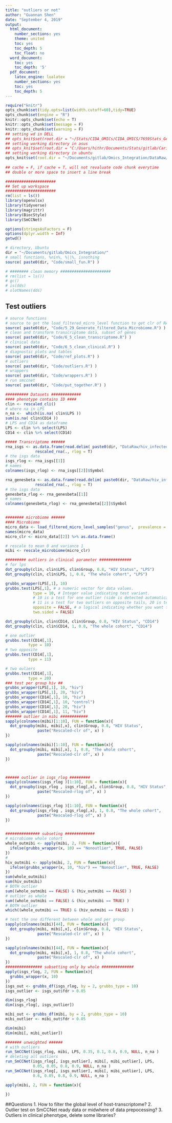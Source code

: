 ```yaml
---
title: "outliers or not"
author: "Guannan Shen"
date: "September 4, 2019"
output: 
  html_document:
    number_sections: yes
    theme: united
    toc: yes
    toc_depth: 5
    toc_float: no
  word_document:
    toc: yes
    toc_depth: '5'
  pdf_document:
    latex_engine: lualatex
    number_sections: yes
    toc: yes
    toc_depth: 5
---
```


```r
require("knitr")
opts_chunk$set(tidy.opts=list(width.cutoff=60),tidy=TRUE)
opts_chunk$set(engine = "R")
knitr::opts_chunk$set(echo = T)
knitr::opts_chunk$set(message = F)
knitr::opts_chunk$set(warning = F)
## setting wd in DELL
## opts_knit$set(root.dir = "~/Stats/CIDA_OMICs/CIDA_OMICS/7659Stats_Genetics/HW5/")
## setting working directory in asus 
## opts_knit$set(root.dir = "C:/Users/hithr/Documents/Stats/gitlab/Cario_RNASeq_Microbiom_Inte/DataRaw/") 
## setting working directory in ubuntu
opts_knit$set(root.dir = "~/Documents/gitlab/Omics_Integration/DataRaw/hiv_infected_un/")
                                                 
## cache = F, if cache = T, will not revaluate code chunk everytime
## double or more space to insert a line break
```


```r
######################
## Set up workspace
######################
rm(list = ls())
library(openxlsx)
library(tidyverse)
library(magrittr)
library(BiocStyle)
library(SmCCNet)

options(stringsAsFactors = F)
options(dplyr.width = Inf)
getwd()

# directory, Ubuntu 
dir = "~/Documents/gitlab/Omics_Integration/"
# small functions, %nin%, %||%, isnothing
source( paste0(dir, "Code/small_fun.R") )

# ######## clean memory ######################
# rm(list = ls())
# gc()
# is(dds)
# slotNames(dds)
```

## Test outliers

```r
# source functions 
# source to get the load_filtered_micro_level function to get clr of RA
source( paste0(dir, "Code/5_29_Generate_filtered_Data_Microbiome.R") )
# clean and transform transcriptome data, subset of genes
source( paste0(dir, "Code/6_5_clean_transcriptome.R") )
# clinical data 
source( paste0(dir, "Code/6_5_clean_clinical.R") )
# diagnostic plots and tables
source( paste0(dir, "Code/ref_plots.R") )
# outliers 
source( paste0(dir, "Code/outliers.R") )
# wrappers
source( paste0(dir, "Code/wrappers.R") )
# run smccnet
source( paste0(dir, "Code/put_together.R") )

########## Datasets #############
#### phenotype contains ID ####
clin <- rescaled_cli() 
# where na in LPS
n_na <-  which(is.na( clin$LPS ))
sum(is.na( clin$CD14 ))
# LPS and CD14 as dataframe
LPS <- clin %>% select(LPS)
CD14 <- clin %>% select(CD14)

##### Transcriptome ######
rna_isgs <- as.data.frame(read.delim( paste0(dir, "DataRaw/hiv_infected_un/coreISG")) ) %>% 
             rescaled_rna(., rlog = T)
# the isgs data
isgs_rlog <- rna_isgs[[1]]
# names
colnames(isgs_rlog) <- rna_isgs[[2]]$Symbol

rna_genesbeta <- as.data.frame(read.delim( paste0(dir, "DataRaw/hiv_infected_un/genesbeta")) ) %>% 
             rescaled_rna(., rlog = T)
# the isgs data
genesbeta_rlog <- rna_genesbeta[[1]]
# names
colnames(genesbeta_rlog) <- rna_genesbeta[[2]]$Symbol


######## microbiome ######
#### Microbiome
micro_data <- load_filtered_micro_level_samples("genus",  prevalence = 40, RA = 2, wd = "Ubuntu")
names(micro_data)
micro_clr <- micro_data[[2]] %>% as.data.frame()

# rescale to mean 0 and variance 1 
mibi <- rescale_microbiome(micro_clr)

```



```r
######### outliers in clinical parameter ##############
# for lps 
dot_groupby(clin, clin$LPS, clin$Group, 0.8, "HIV Status", "LPS")
dot_groupby(clin, clin$LPS, 1, 0.8, "The whole cohort", "LPS")

grubbs_wrapper(LPS[,1], 10)
grubbs.test(LPS[,1], # a numeric vector for data values.
            type = 10, # Integer value indicating test variant.
            # 10 is a test for one outlier (side is detected automatically and can be reversed by opposite parameter).
            # 11 is a test for two outliers on opposite tails, 20 is test for two outliers in one tail.
            opposite = FALSE, # a logical indicating whether you want to check not the value with largest difference from the mean
            two.sided = FALSE)

dot_groupby(clin, clin$CD14, clin$Group, 0.8, "HIV Status", "CD14")
dot_groupby(clin, clin$CD14, 1, 0.8, "The whole cohort", "CD14")

# one outlier
grubbs.test(CD14[,1], 
          type = 10)
# two opposite
grubbs.test(CD14[,1], 
          type = 11)

# two ouliers
grubbs.test(CD14[,1], 
          type = 20)
### test per group hiv ##
grubbs_wrapper(LPS[,1], 10, "hiv")
grubbs_wrapper(LPS[,1], 20, "hiv")
grubbs_wrapper(CD14[,1], 10, "hiv")
grubbs_wrapper(CD14[,1], 10, "control")
grubbs_wrapper(CD14[,1], 20, "hiv")
grubbs_wrapper(CD14[,1], 11, "hiv")
####### outlier in mibi ############
sapply(colnames(mibi)[1:10], FUN = function(x){
  dot_groupby(mibi, mibi[,x], clin$Group, 0.8, "HIV Status", 
              paste("Rescaled-clr of", x) )
})

sapply(colnames(mibi)[1:10], FUN = function(x){
  dot_groupby(mibi, mibi[,x], 1, 0.8, "The whole cohort", 
              paste("Rescaled-clr of", x) )
})



###### outlier in isgs_rlog #########
sapply(colnames(isgs_rlog )[1:10], FUN = function(x){
  dot_groupby(isgs_rlog , isgs_rlog[,x], clin$Group, 0.8, "HIV Status", 
              paste("Rescaled-rlog of", x) )
})

sapply(colnames(isgs_rlog )[1:10], FUN = function(x){
  dot_groupby(isgs_rlog , isgs_rlog[,x], 1, 0.8, "The whole cohort", 
              paste("Rescaled-rlog of", x) )
})


############### subseting #############
# microbiome whole cohort 
whole_outmibi <- apply(mibi, 2, FUN = function(x){
  ifelse(grubbs_wrapper(x, 10) == "Nonoutlier", TRUE, FALSE)
})
# 
hiv_outmibi <- apply(mibi, 2, FUN = function(x){
  ifelse(grubbs_wrapper(x, 10, "hiv") == "Nonoutlier", TRUE, FALSE)
})
sum(whole_outmibi)
sum(hiv_outmibi)
# BOTH outlier
sum((whole_outmibi == FALSE) & (hiv_outmibi == FALSE) )
# outlier as whole 
sum((whole_outmibi == FALSE) & (hiv_outmibi == TRUE) )
# BOTH outlier
which((whole_outmibi == TRUE) & (hiv_outmibi == FALSE) )

# test the one different between whole and per group
sapply(colnames(mibi)[44], FUN = function(x){
  dot_groupby(mibi, mibi[,x], clin$Group, 0.8, "HIV Status", 
              paste("Rescaled-clr of", x) )
})

sapply(colnames(mibi)[44], FUN = function(x){
  dot_groupby(mibi, mibi[,x], 1, 0.8, "The whole cohort", 
              paste("Rescaled-clr of", x) )
})
################ subsetting only by whole ##############
apply(isgs_rlog, 2, FUN = function(x){
  grubbs_wrapper(x, 10) 
})
isgs_out <- grubbs_df(isgs_rlog, by = 2, grubbs_type = 10)
isgs_outlier <- isgs_out$fdr > 0.05

dim(isgs_rlog)
dim(isgs_rlog[, isgs_outlier])

mibi_out <- grubbs_df(mibi, by = 2, grubbs_type = 10)
mibi_outlier <- mibi_out$fdr > 0.05

dim(mibi)
dim(mibi[, mibi_outlier])
```
```r
####### unweighted ######
# with outliers 
run_SmCCNet(isgs_rlog, mibi, LPS, 0.35, 0.1, 0.8, 0.9, NULL, n_na )
# deleting all outliers
run_SmCCNet(isgs_rlog[, isgs_outlier], mibi[, mibi_outlier], LPS, 
            0.05, 0.05, 0.8, 0.9, NULL, n_na )
run_SmCCNet(isgs_rlog[, isgs_outlier], mibi[, mibi_outlier], LPS, 
            0.6, 0.05, 0.8, 0.9, NULL, n_na )
```

```r
apply(mibi, 2, FUN = function(x){
  
})
```
##Questions 
1. How to filter the global level of host-transcriptome?
2. Outlier test on SmCCNet ready data or midwhere of data prepocessing? 
3. Outliers in clinical phenotype, delete some libraries?